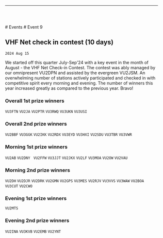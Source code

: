 
<Layout>

------------------------------------------------

<br/> <br/>

<Breadcrumbs>
    <Link underline="hover" color="inherit" to="/events">
        # Events
    </Link>
    # Event 9
</Breadcrumbs>

## VHF Net check in contest (10 days)
`2024 Aug 15`

We started off this quarter July-Sep'24 with a key event in 
the month of August - the VHF Net Check-in Contest. The 
contest was ably managed by our omnipresent VU2DPN and 
assisted by the evergreen VU2JSM. 
An overwhelming number of stations actively participated 
and checked in with competitive spirit every morning and 
evening. The number of winners this year 
increased greatly as compared to the previous year. Bravo! 

### Overall 1st prize winners
`VU3FTN` `VU2JA` `VU2PTR` `VU3RWQ` `VU3UKN` `VU3USI`
### Overall 2nd prize winners
`VU2BBF` `VU3GGK` `VU2IKK` `VU2RDX` `VU3EYD` `VU3HXI` `VU2SDU` `VU3TBR` `VU3VWR`
### Morning 1st prize winners
`VU2AB` `VU2DNY ` `VU2FFW` `VU3JJT` `VU2JKX` `VU2LF` `VU3MOA` `VU2OW` `VU2VAU`
### Morning 2nd prize winners
`VU2DH` `VU2DJR` `VU2DRK` `VU2GMN` `VU2GPS` `VU3MES` `VU2RJV` `VU3VVS` `VU3WAW` `VU2BOA` `VU3CUT` `VU2CWO`
### Evening 1st prize winners
`VU2MTS`
### Evening 2nd prize winners
`VU2INA` `VU3KVB` `VU2EMB` `VU2YNT`


<PhotoGallery event="event009"/>

</Layout>

